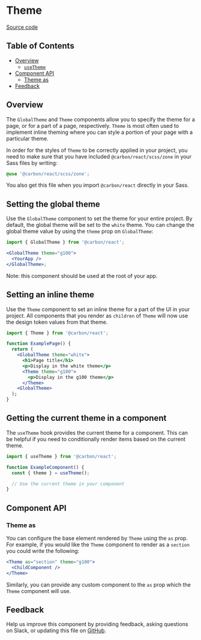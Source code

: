 
# Theme

[Source code](https://github.com/carbon-design-system/carbon/tree/main/packages/carbon-react/src/components/Theme)

<!-- prettier-ignore-start -->
<!-- START doctoc generated TOC please keep comment here to allow auto update -->
<!-- DON'T EDIT THIS SECTION, INSTEAD RE-RUN doctoc TO UPDATE -->
## Table of Contents

- [Overview](#overview)
  - [`useTheme`](#usetheme)
- [Component API](#component-api)
  - [Theme as](#theme-as)
- [Feedback](#feedback)

<!-- END doctoc generated TOC please keep comment here to allow auto update -->
<!-- prettier-ignore-end -->

## Overview

The `GlobalTheme` and `Theme` components allow you to specify the theme for a
page, or for a part of a page, respectively. `Theme` is most often used to
implement inline theming where you can style a portion of your page with a
particular theme.

In order for the styles of `Theme` to be correctly applied in your project, you
need to make sure that you have included `@carbon/react/scss/zone` in your Sass
files by writing:

```scss
@use '@carbon/react/scss/zone';
```

You also get this file when you import `@carbon/react` directly in your Sass.

<Canvas>
  <Story id="components-theme--default" />
</Canvas>

## Setting the global theme

Use the `GlobalTheme` component to set the theme for your entire project. By
default, the global theme will be set to the `white` theme. You can change the
global theme value by using the `theme` prop on `GlobalTheme`:

```jsx
import { GlobalTheme } from '@carbon/react';

<GlobalTheme theme="g100">
  <YourApp />
</GlobalTheme>;
```

Note: this component should be used at the root of your app.

## Setting an inline theme

Use the `Theme` component to set an inline theme for a part of the UI in your
project. All components that you render as `children` of `Theme` will now use
the design token values from that theme.

```jsx
import { Theme } from '@carbon/react';

function ExamplePage() {
  return (
    <GlobalTheme theme="white">
      <h1>Page title</h1>
      <p>Display in the white theme</p>
      <Theme theme="g100">
        <p>Display in the g100 theme</p>
      </Theme>
    <GlobalTheme>
  );
}
```

<Canvas>
  <Story id="components-theme--default" />
</Canvas>

## Getting the current theme in a component

The `useTheme` hook provides the current theme for a component. This can be
helpful if you need to conditionally render items based on the current theme.

```jsx
import { useTheme } from '@carbon/react';

function ExampleComponent() {
  const { theme } = useTheme();

  // Use the current theme in your component
}
```

<Canvas>
  <Story id="components-theme--use-theme" />
</Canvas>

## Component API

<ArgsTable />

### Theme as

You can configure the base element rendered by `Theme` using the `as` prop. For
example, if you would like the `Theme` component to render as a `section` you
could write the following:

```jsx
<Theme as="section" theme="g100">
  <ChildComponent />
</Theme>
```

Similarly, you can provide any custom component to the `as` prop which the
`Theme` component will use.

## Feedback

Help us improve this component by providing feedback, asking questions on Slack,
or updating this file on
[GitHub](https://github.com/carbon-design-system/carbon/edit/main/packages/carbon-react/src/components/Theme/Theme.mdx).
